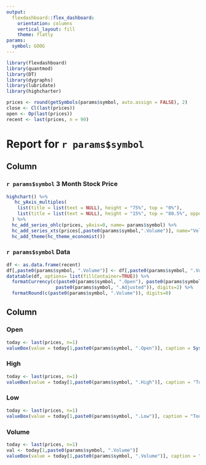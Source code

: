 ```yaml
---
output: 
  flexdashboard::flex_dashboard:
    orientation: columns
    vertical_layout: fill
    theme: flatly
params: 
  symbol: GOOG
---
```


<!--------- From RStudio --------------->

```r
library(flexdashboard)
library(quantmod)
library(DT)
library(dygraphs)
library(lubridate)
library(highcharter)

prices <- round(getSymbols(params$symbol, auto.assign = FALSE), 2)
close <- Cl(last(prices))
open <- Op(last(prices))
recent <- last(prices, n = 90)
```

Report for `r params$symbol`
==============================

Column {data-width=650, .tabset}
-----------------------------------------------------------------------

### `r params$symbol` 3 Month Stock Price

```r
highchart() %>% 
   hc_yAxis_multiples(
    list(title = list(text = NULL), height = "75%", top = "0%"),
    list(title = list(text = NULL), height = "15%", top = "80.5%", opposite = TRUE)
  ) %>%
  hc_add_series_ohlc(prices, yAxis=0, name= params$symbol) %>% 
  hc_add_series_xts(prices[,paste0(params$symbol,".Volume")], name="Volume", type="column", yAxis=1) %>% 
  hc_add_theme(hc_theme_economist())
```

### `r params$symbol` Data

```r
df <- as.data.frame(recent)
df[,paste0(params$symbol, ".Volume")] <- df[,paste0(params$symbol, ".Volume")]/1000000 
datatable(df, options= list(fillContainer=TRUE)) %>% 
  formatCurrency(c(paste0(params$symbol, ".Open"), paste0(params$symbol, ".High"), paste0(params$symbol, ".Low"), paste0(params$symbol,".Close"),
                  paste0(params$symbol, ".Adjusted")), digits=2) %>% 
  formatRound(c(paste0(params$symbol, ".Volume")), digits=0)
```



Column {data-width=350}
-----------------------------------------------------------------------


### Open

```r
today <- last(prices, n=1)
valueBox(value = today[1,paste0(params$symbol, ".Open")], caption = Sys.Date(), icon = "fa-money", color = "primary")
```

### High

```r
today <- last(prices, n=1)
valueBox(value = today[1,paste0(params$symbol, ".High")], caption = "Today's High", icon = "fa-arrow-up", color = "success")
```

### Low

```r
today <- last(prices, n=1)
valueBox(value = today[1,paste0(params$symbol, ".Low")], caption = "Today's Low", icon = "fa-arrow-down", color = "danger")
```


### Volume

```r
today <- last(prices, n=1)
val <- today[1,paste0(params$symbol, ".Volume")]
valueBox(value = today[1,paste0(params$symbol, ".Volume")], caption = "Today's Volume", icon = "fa-line-chart", color = "info")
```

